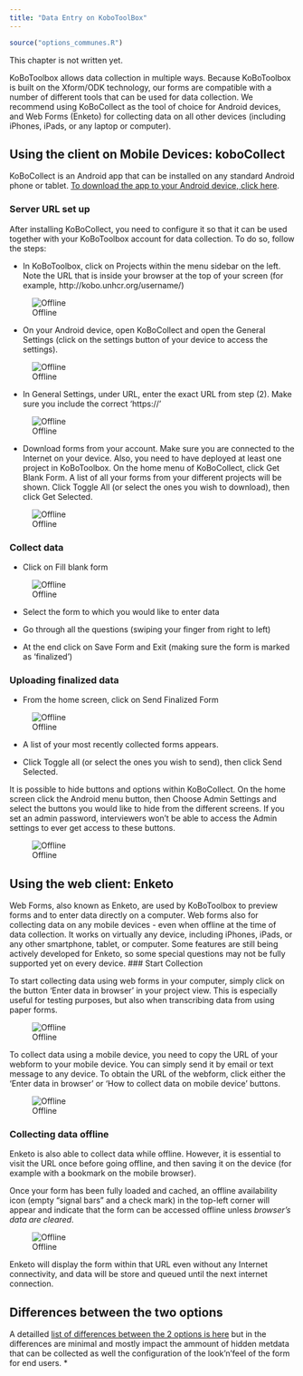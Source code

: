 ```yaml
---
title: "Data Entry on KoboToolBox"
---
```


```r
source("options_communes.R")
```


<div class="important">
This chapter is not written yet.
</div>


KoBoToolbox allows data collection in multiple ways. Because KoBoToolbox is built on the Xform/ODK technology, our forms are compatible with a number of different tools that can be used for data collection. We recommend using KoBoCollect as the tool of choice for Android devices, and Web Forms (Enketo) for collecting data on all other devices (including iPhones, iPads, or any laptop or computer).

##  Using the client on Mobile Devices: koboCollect

KoBoCollect is an Android app that can be installed on any standard Android phone or tablet. [To download the app to your Android device, click here](https://play.google.com/store/apps/details?id=org.koboc.collect.android).

### Server URL set up

After installing KoBoCollect, you need to configure it so that it can be used together with your KoBoToolbox account for data collection. To do so, follow the steps:

* In KoBoToolbox, click on Projects within the menu sidebar on the left. Note the URL that is inside your browser at the top of your screen (for example, http://kobo.unhcr.org/username/)

![Offline](images/dash_url.png)

* On your Android device, open KoBoCollect and open the General Settings (click on the settings button of your device to access the settings). 

![Offline](images/collect_settings_button_EX.png)

* In General Settings, under URL, enter the exact URL from step (2). Make sure you include the correct 'https://'

![Offline](images/collect_settings_url_EX.png)

* Download forms from your account. Make sure you are connected to the Internet on your device. Also, you need to have deployed at least one project in KoBoToolbox.  On the home menu of KoBoCollect, click Get Blank Form. A list of all your forms from your different projects will be shown. Click Toggle All (or select the ones you wish to download), then click Get Selected.

![Offline](images/collect_home_getformsEX.png)

### Collect data 

* Click on Fill blank form

![Offline](images/collect_home_add_data_EX.png)

* Select the form to which you would like to enter data 

* Go through all the questions (swiping your finger from right to left)

* At the end click on Save Form and Exit (making sure the form is marked as 'finalized')

### Uploading finalized data


* From the home screen, click on Send Finalized Form

![Offline](images/collect_home_upload_data_EX.png)

* A list of your most recently collected forms appears.

* Click Toggle all (or select the ones you wish to send), then click Send Selected.

It is possible to hide buttons and options within KoBoCollect. On the home screen click the Android menu button, then Choose Admin Settings and select the buttons you would like to hide from the different screens. If you set an admin password,  interviewers won't be able to access the Admin settings to ever get access to these buttons.

![Offline](images/collect_settings_Adminbutton_EX.png)

    
##  Using the web client: Enketo

Web Forms, also known as Enketo, are used by KoBoToolbox to preview  forms and to enter data directly on a computer. Web forms also for collecting data on any mobile devices - even when offline at the time of data collection. It works on virtually any device, including iPhones, iPads, or any other smartphone, tablet, or computer. Some features are still being actively developed for Enketo, so some special questions may not be fully supported yet on every device.
### Start Collection 

To start collecting data using web forms in your computer, simply click on the button 'Enter data in browser' in your project view. This is especially useful for testing purposes, but also when transcribing data from using paper forms.

![Offline](images/kbt_kc_enketo2_PC.png)

To collect data using a mobile device, you need to copy the URL of your webform to your mobile device. You can simply send it by email or text message to any device. To obtain the URL of the webform, click either the 'Enter data in browser' or 'How to collect data on mobile device' buttons.

![Offline](images/kbt_kc_enketo1.png)

### Collecting data offline

Enketo is also able to collect data while offline. However, it is essential to visit the URL once before going offline, and then saving it on the device (for example with a bookmark on the mobile browser).

Once your form has been fully loaded and cached, an offline availability icon (empty "signal bars" and a check mark) in the top-left corner will appear and indicate that the form can be accessed offline unless *browser's data are cleared*.

![Offline](images/enketooffline.png)

Enketo will display the form within that URL even without any Internet connectivity, and data  will be store and queued until the next internet connection.


## Differences between the two options
A detailled [list of differences between the 2 options is here](http://support.kobotoolbox.org/customer/portal/articles/1653813) but in the differences are minimal and mostly impact the ammount of hidden metdata that can be collected as well the configuration of the look'n'feel of the form for end users.
* 